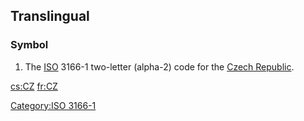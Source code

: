 {{also|C.Z.|.cz}}
==Translingual==
===Symbol===
{{infl|mul|symbol}}
# The [[ISO]] 3166-1 two-letter (alpha-2) code for the [[Czech Republic]].

[[Category:ISO 3166-1]]

[[cs:CZ]]
[[fr:CZ]]